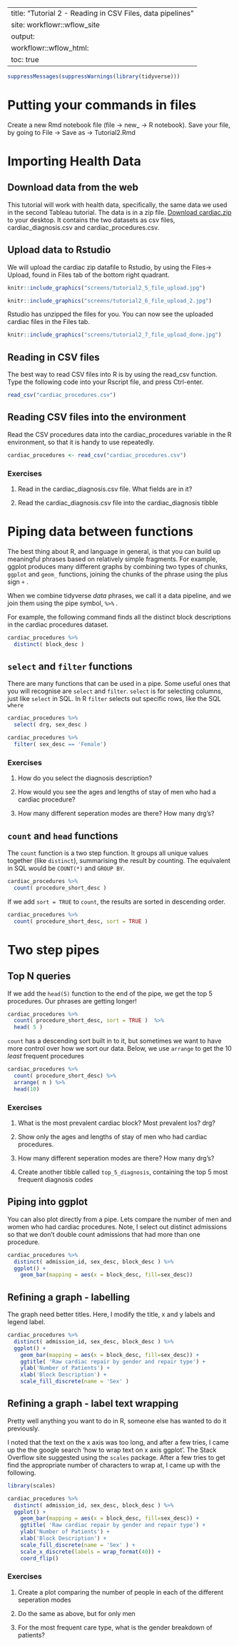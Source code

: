 
---
title: "Tutorial 2 - Reading in CSV Files, data pipelines"
site: workflowr::wflow_site
output:
  workflowr::wflow_html:
    toc: true
---

```r

suppressMessages(suppressWarnings(library(tidyverse)))

```

# Putting your commands in files
Create a new Rmd notebook file (file -> new_ -> R notebook). Save your file, by going to File -> Save as -> Tutorial2.Rmd

# Importing Health Data

## Download data from the web
This tutorial will work with health data, specifically, the same data we used in the second Tableau tutorial. The data is in a zip file. [Download cardiac.zip](assets/cardiac.zip) to your desktop.  It contains the two datasets as csv files, cardiac_diagnosis.csv and cardiac_procedures.csv.

## Upload data to Rstudio
We will upload the cardiac zip datafile to Rstudio, by using the Files-> Upload, found in Files tab of the bottom right quadrant.

```r
knitr::include_graphics("screens/tutorial2_5_file_upload.jpg")
```

```r
knitr::include_graphics("screens/tutorial2_6_file_upload_2.jpg")
```
Rstudio has unzipped the files for you.  You can now see the uploaded cardiac files in the Files tab.

```r
knitr::include_graphics("screens/tutorial2_7_file_upload_done.jpg")
```
## Reading in CSV files

The best way to read CSV files into R is by using the read_csv function. Type the following code into your Rscript file, and press Ctrl-enter.

```r

read_csv("cardiac_procedures.csv")

```
## Reading CSV files into the environment

Read the CSV procedures data into the cardiac_procedures variable in the R environment, so that it is handy to use repeatedly.

```r

cardiac_procedures <- read_csv("cardiac_procedures.csv")

```

### Exercises

1.  Read in the cardiac_diagnosis.csv file. What fields are in it?

1.  Read the cardiac_diagnosis.csv file into the cardiac_diagnosis tibble

# Piping data between functions

The best thing about R, and language in general, is that you can build up meaningful phrases based on relatively simple fragments.  For example, ggplot produces many different graphs by combining two types of chunks, `ggplot` and `geom_` functions, joining the chunks of the phrase using the plus sign `+` .

When we combine tidyverse *data* phrases, we call it a data pipeline, and we join them using the pipe symbol, `%>%` .

For example, the following command finds all the distinct block descriptions in the cardiac procedures dataset.

```r

cardiac_procedures %>%
  distinct( block_desc )

```
##  `select` and `filter` functions

There are many functions that can be used in a pipe.  Some useful ones that you will recognise are `select` and `filter`. `select` is for selecting columns, just like `select` in SQL. In R `filter` selects out specific rows,  like the SQL `where` 

```r

cardiac_procedures %>%
  select( drg, sex_desc )

```

```r

cardiac_procedures %>%
  filter( sex_desc == 'Female')

```

### Exercises

1.  How do you select the diagnosis description?

1.  How would you see the ages and lengths of stay of men who had a cardiac procedure?

1.  How many different seperation modes are there?  How many drg's?

## `count` and `head` functions

The `count` function is a two step function.  It groups all unique values together (like `distinct`), summarising the result by counting.  The equivalent in SQL would be `COUNT(*)` and `GROUP BY`.

```r

cardiac_procedures %>%
  count( procedure_short_desc )

```

If we add `sort = TRUE` to `count`, the results are sorted in descending order.

```r

cardiac_procedures %>%
  count( procedure_short_desc, sort = TRUE )

```
# Two step pipes
## Top N queries

If we add the `head(5)` function to the end of the pipe, we get the top 5 procedures.  Our phrases are getting longer!

```r

cardiac_procedures %>%
  count( procedure_short_desc, sort = TRUE )  %>%
  head( 5 )

```

 `count` has a descending sort built in to it, but sometimes we want to have more control over how we sort our data. Below, we use `arrange` to get the 10 *least* frequent procedures

```r

cardiac_procedures %>%
  count( procedure_short_desc) %>%
  arrange( n ) %>%
  head(10)

```

### Exercises

1.  What is the most prevalent cardiac block?  Most prevalent los?  drg?

1.  Show only the ages and lengths of stay of men who had cardiac procedures.

1.  How many different seperation modes are there?  How many drg's?

1.  Create another tibble called `top_5_diagnosis`, containing the top 5 most frequent diagnosis codes


## Piping into ggplot

You can also plot directly from a pipe.  Lets compare the number of men and women who had cardiac procedures.  Note, I select out distinct admissions so that we don't double count admissions that had more than one procedure.

```r

cardiac_procedures %>%
  distinct( admission_id, sex_desc, block_desc ) %>%
  ggplot() +
    geom_bar(mapping = aes(x = block_desc, fill=sex_desc))

```

## Refining a graph - labelling
The graph need better titles.  Here, I modify the title, x and y labels and legend label.

```r

cardiac_procedures %>%
  distinct( admission_id, sex_desc, block_desc ) %>%
  ggplot() +
    geom_bar(mapping = aes(x = block_desc, fill=sex_desc)) +
    ggtitle( 'Raw cardiac repair by gender and repair type') +
    ylab('Number of Patients') +
    xlab('Block Description') +
    scale_fill_discrete(name = 'Sex' )

```

## Refining a graph - label text wrapping

Pretty well anything you want to do in R, someone else has wanted to do it previously.

I noted that the text on the x axis was too long, and after a few tries, I came up the the google search 'how to wrap text on x axis ggplot'.  The Stack Overflow site suggested using the `scales` package.  After a few tries to get find the appropriate number of characters to wrap at, I came up with the following.


```r

library(scales)

cardiac_procedures %>%
  distinct( admission_id, sex_desc, block_desc ) %>%
  ggplot() +
    geom_bar(mapping = aes(x = block_desc, fill=sex_desc)) +
    ggtitle( 'Raw cardiac repair by gender and repair type') +
    ylab('Number of Patients') +
    xlab('Block Description') +
    scale_fill_discrete(name = 'Sex' ) +
    scale_x_discrete(labels = wrap_format(40)) +
    coord_flip()

```

### Exercises

1.  Create a plot comparing the number of people in each of the different seperation modes

1.  Do the same as above, but for only men

1.  For the most frequent care type, what is the gender breakdown of patients?





